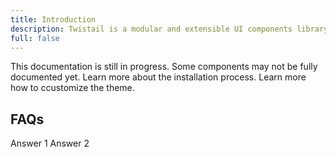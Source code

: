 ```yaml
---
title: Introduction
description: Twistail is a modular and extensible UI components library powered by Tailwind CSS v4, Radix UI, Lucide, and TypeScript.
full: false
---
```


<Callout type='warn' title='Attention'>
  This documentation is still in progress. Some components may not be fully documented yet.
</Callout>

<Cards>
  <Card href="/docs/ui/installation" title="Installation">
    Learn more about the installation process.
  </Card>
  <Card href="/docs/ui/theming" title="Theming">
    Learn more how to ccustomize the theme.
  </Card>
</Cards>


## FAQs

<Accordions type='multiple'>
  <Accordion title="Question 1">Answer 1</Accordion>
  <Accordion title="Question 2">Answer 2</Accordion>
</Accordions>
